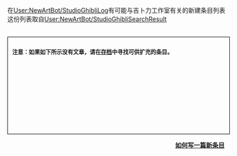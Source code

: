 <noinclude>在[[User:NewArtBot/StudioGhibliLog|User:NewArtBot/StudioGhibliLog]]有可能与吉卜力工作室有关的新建条目列表<br>这份列表取自[[User:NewArtBot/StudioGhibliSearchResult|User:NewArtBot/StudioGhibliSearchResult]]<br><br></noinclude>
<div style="overflow:auto; width:96%; height:200px; padding:10px; border:1px black solid; font-size:90%;">
'''注意：如果如下所示没有文章，请在[[Portal:吉卜力工作室/Newest_articles/Archive|存档]]中寻找可供扩充的条目。'''
{{User:NewArtBot/StudioGhibliSearchResult}}
</div>
<div style="text-align:right;margin-right:10px;margin-bottom:4px;">'''[[Wikipedia:您的第一篇条目|如何写一篇新条目]]'''</div>